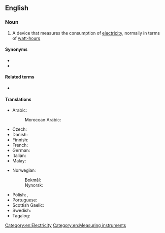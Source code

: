 ==English==

===Noun===
{{wikipedia}}
{{en-noun}}

# A device that measures the consumption of [[electricity]], normally in terms of [[watt-hour]]s

====Synonyms====
* {{l|en|energy meter}}
* {{l|en|electric meter}}

====Related terms====
* {{l|en|smart meter}}

====Translations====
{{trans-top|a device that measures the consumption of electricity}}
* Arabic:
*: Moroccan Arabic: {{t|ary|مݣانة|tr=magāna}}
* Czech: {{t+|cs|elektroměr|m}}
* Danish: {{t+|da|elmåler|c}}
* Finnish: {{t+|fi|sähkömittari}}
* French: {{t|fr|compteur électrique|m}}
* German: {{t+|de|Stromzähler|m}}
* Italian: {{t+|it|contatore elettrico|m}}
* Malay: {{t|ms|meter keelektrikan}}
{{trans-mid}}
* Norwegian:
*: Bokmål: {{t|nb|strømmåler|m}}
*: Nynorsk: {{t|nn|straummålar|m}}
* Polish: {{t|pl|licznik prądu|m}}, {{t|pl|licznik energii elektrycznej|m}}
* Portuguese: {{t|pt|contador de eletricidade|m}}
* Scottish Gaelic: {{t|gd|meidheadair-dealain|m}}
* Swedish: {{t+|sv|elmätare|c}}
* Tagalog: {{t|tl|puntador}}
{{trans-bottom}}

[[Category:en:Electricity]]
[[Category:en:Measuring instruments]]